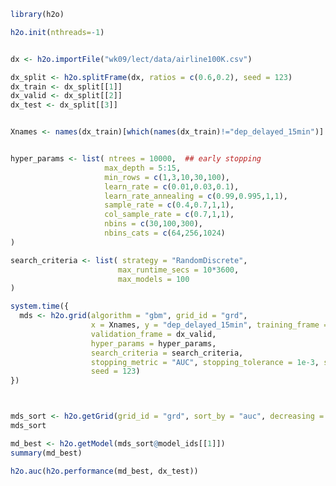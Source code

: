 
```r

library(h2o)

h2o.init(nthreads=-1)


dx <- h2o.importFile("wk09/lect/data/airline100K.csv")

dx_split <- h2o.splitFrame(dx, ratios = c(0.6,0.2), seed = 123)
dx_train <- dx_split[[1]]
dx_valid <- dx_split[[2]]
dx_test <- dx_split[[3]]


Xnames <- names(dx_train)[which(names(dx_train)!="dep_delayed_15min")]


hyper_params <- list( ntrees = 10000,  ## early stopping
                     max_depth = 5:15, 
                     min_rows = c(1,3,10,30,100),
                     learn_rate = c(0.01,0.03,0.1),  
                     learn_rate_annealing = c(0.99,0.995,1,1),
                     sample_rate = c(0.4,0.7,1,1),
                     col_sample_rate = c(0.7,1,1),
                     nbins = c(30,100,300),
                     nbins_cats = c(64,256,1024)
)

search_criteria <- list( strategy = "RandomDiscrete",
                        max_runtime_secs = 10*3600,
                        max_models = 100
)

system.time({
  mds <- h2o.grid(algorithm = "gbm", grid_id = "grd",
                  x = Xnames, y = "dep_delayed_15min", training_frame = dx_train,
                  validation_frame = dx_valid,
                  hyper_params = hyper_params,
                  search_criteria = search_criteria,
                  stopping_metric = "AUC", stopping_tolerance = 1e-3, stopping_rounds = 2,
                  seed = 123)
})



mds_sort <- h2o.getGrid(grid_id = "grd", sort_by = "auc", decreasing = TRUE)
mds_sort

md_best <- h2o.getModel(mds_sort@model_ids[[1]])
summary(md_best)

h2o.auc(h2o.performance(md_best, dx_test))

```



